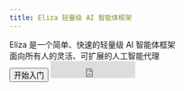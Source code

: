 ```yaml
---
title: Eliza 轻量级 AI 智能体框架
---
```




<div className="container mx-auto my-32 px-8 max-w-[1140px] 2xl:max-w-[1320px] flex flex-col gap-24">
  <div className="grid grid-cols-1 lg:grid-cols-2 place-content-center gap-8">
    <div className="flex flex-col gap-6 text-center lg:text-start">
      <div className="text-4xl font-bold leading-relaxed">
        Eliza 是一个简单、快速的<span
        className="bg-gradient-to-b from-[#ffa600] to-[#ff6f00] bg-clip-text text-transparent">轻量级 AI 智能体</span>框架
      </div>
      <div className="text-xl">
        面向所有人的灵活、可扩展的人工智能代理
      </div>
      <div className="flex justify-center lg:justify-start items-center gap-4">
        <Link href="./eliza/intro">
          <Button
            className="bg-orange-500 text-xl px-8 h-16 font-bold bg-gradient-to-b from-[#f98c13] to-[#ffa600]">开始入门</Button>
        </Link>
        <iframe src="https://ghbtns.com/github-btn.html?user=elizaOS&repo=eliza&type=star&count=true&size=large"
                style={{ colorScheme: 'none' }}
                frameborder="0"
                width="150"
                height="30" />
      </div>
    </div>

    <div className="relative flex justify-center items-center">
      <NextImage src={ai16zImg} alt="ai16z"
                 className="absolute blur-lg rounded-[45%] top-1/2 left-1/2 -translate-x-1/2 -translate-y-1/2 z-[-1]"
      />
      <div className="relative rounded-lg px-6 py-4 bg-slate-900">
        <code className="font-mono text-white">{`npm install @ai16z/eliza`}</code>
      </div>
    </div>

  </div>

  <div className="grid grid-cols-1 sm:grid-cols-2 md:grid-cols-3 gap-16">
    <div className="col-span-1">
      <span className="text-3xl inline-block mb-2">🤖</span>
      <h3 className="text-xl font-semibold light:text-gray-800 mb-4">多智能体框架</h3>
      <p className="light:text-gray-600">构建并部署在 Discord、Twitter 和 Telegram 等平台上具有一致个性的<strong
        className="font-bold">自主人工智能智能体</strong>。全面支持语音、文本和媒体交互。</p>
    </div>
    <div className="col-span-1">
      <span className="text-3xl inline-block mb-2">🧠</span>
      <h3 className="text-xl font-semibold light:text-gray-800 mb-4">高级功能</h3>
      <p className="light:text-gray-600">内置检索增强生成（RAG）内存系统、文档处理、媒体分析以及自主交易功能。支持多种人工智能模型，包括
        Llama、GPT-4 和 Claude。</p>
    </div>
    <div className="col-span-1">
      <span className="text-3xl inline-block mb-2">🔌</span>
      <h3 className="text-xl font-semibold light:text-gray-800 mb-4">可扩展性设计</h3>
      <p className="light:text-gray-600">通过<b className="font-bold">模块化插件系统</b>创建自定义操作、添加新的平台集成并扩展功能。完整的
        TypeScript 支持。</p>
    </div>
  </div>
</div>
